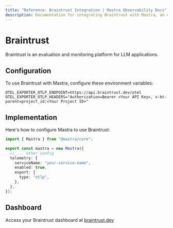 ```yaml
---
title: "Reference: Braintrust Integration | Mastra Observability Docs"
description: Documentation for integrating Braintrust with Mastra, an evaluation and monitoring platform for LLM applications.
---
```


# Braintrust

Braintrust is an evaluation and monitoring platform for LLM applications.

## Configuration

To use Braintrust with Mastra, configure these environment variables:

```env
OTEL_EXPORTER_OTLP_ENDPOINT=https://api.braintrust.dev/otel
OTEL_EXPORTER_OTLP_HEADERS="Authorization=Bearer <Your API Key>, x-bt-parent=project_id:<Your Project ID>"
```

## Implementation

Here's how to configure Mastra to use Braintrust:

```typescript
import { Mastra } from "@mastra/core";

export const mastra = new Mastra({
  // ... other config
  telemetry: {
    serviceName: "your-service-name",
    enabled: true,
    export: {
      type: "otlp",
    },
  },
});
```

## Dashboard

Access your Braintrust dashboard at [braintrust.dev](https://www.braintrust.dev/)
